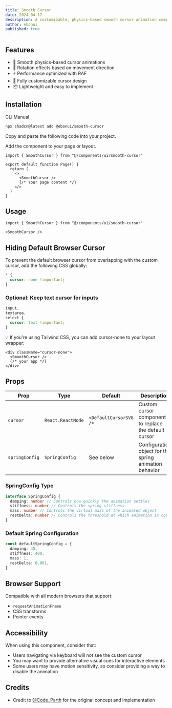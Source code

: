 ```yaml
---
title: Smooth Cursor
date: 2024-04-17
description: A customizable, physics-based smooth cursor animation component for React applications.
author: ebonui
published: true
---
```


<ComponentPreview name="smooth-cursor-demo" />

## Features

- 🎯 Smooth physics-based cursor animations
- 🔄 Rotation effects based on movement direction
- ⚡ Performance optimized with RAF
- 🎨 Fully customizable cursor design
- 📦 Lightweight and easy to implement

## Installation

<Tabs defaultValue="cli">

<TabsList>
  <TabsTrigger value="cli">CLI</TabsTrigger>
  <TabsTrigger value="manual">Manual</TabsTrigger>
</TabsList>
<TabsContent value="cli">

```bash
npx shadcn@latest add @ebonui/smooth-cursor
```

</TabsContent>

<TabsContent value="manual">

<Steps>

<Step>Copy and paste the following code into your project.</Step>

<ComponentSource name="smooth-cursor" />

<Step>Add the component to your page or layout.</Step>

```tsx showLineNumbers
import { SmoothCursor } from "@/components/ui/smooth-cursor"

export default function Page() {
  return (
    <>
      <SmoothCursor />
      {/* Your page content */}
    </>
  )
}
```

</Steps>

</TabsContent>

</Tabs>

## Usage

```tsx showLineNumbers
import { SmoothCursor } from "@/components/ui/smooth-cursor"
```

```tsx showLineNumbers
<SmoothCursor />
```

## Hiding Default Browser Cursor

To prevent the default browser cursor from overlapping with the custom cursor, add the following CSS globally:

```css showLineNumbers
* {
  cursor: none !important;
}
```

### Optional: Keep text cursor for inputs

```css showLineNumbers
input,
textarea,
select {
  cursor: text !important;
}
```

💡 If you're using Tailwind CSS, you can add cursor-none to your layout wrapper:

```tsx showLineNumbers
<div className="cursor-none">
  <SmoothCursor />
  {/* your app */}
</div>
```

## Props

| Prop           | Type              | Default                | Description                                            |
| -------------- | ----------------- | ---------------------- | ------------------------------------------------------ |
| `cursor`       | `React.ReactNode` | `<DefaultCursorSVG />` | Custom cursor component to replace the default cursor  |
| `springConfig` | `SpringConfig`    | See below              | Configuration object for the spring animation behavior |

### SpringConfig Type

```typescript showLineNumbers
interface SpringConfig {
  damping: number // Controls how quickly the animation settles
  stiffness: number // Controls the spring stiffness
  mass: number // Controls the virtual mass of the animated object
  restDelta: number // Controls the threshold at which animation is considered complete
}
```

### Default Spring Configuration

```typescript showLineNumbers
const defaultSpringConfig = {
  damping: 45,
  stiffness: 400,
  mass: 1,
  restDelta: 0.001,
}
```

## Browser Support

Compatible with all modern browsers that support:

- `requestAnimationFrame`
- CSS transforms
- Pointer events

## Accessibility

When using this component, consider that:

- Users navigating via keyboard will not see the custom cursor
- You may want to provide alternative visual cues for interactive elements
- Some users may have motion sensitivity, so consider providing a way to disable the animation

## Credits

- Credit to [@Code_Parth](https://twitter.com/Code_Parth) for the original concept and implementation
